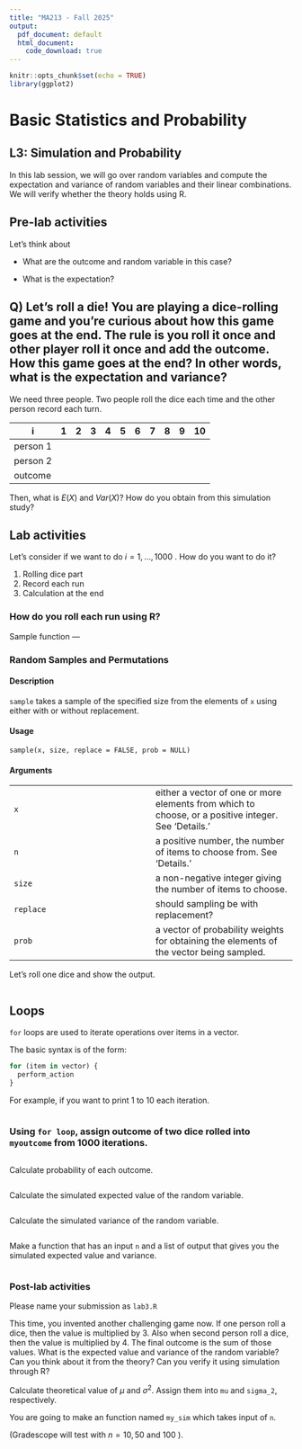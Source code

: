 ```yaml
---
title: "MA213 - Fall 2025"
output:
  pdf_document: default
  html_document:
    code_download: true 
---
```


```r
knitr::opts_chunk$set(echo = TRUE)
library(ggplot2)
```

# Basic Statistics and Probability

## L3: Simulation and Probability

In this lab session, we will go over random variables and compute the expectation and variance of random variables and their linear combinations. We will verify whether the theory holds using R.

## Pre-lab activities

Let's think about

-   What are the outcome and random variable in this case?

-   What is the expectation?

## Q) Let’s roll a die! You are playing a dice-rolling game and you’re curious about how this game goes at the end. The rule is you roll it once and other player roll it once and add the outcome. How this game goes at the end? In other words, what is the expectation and variance?

We need three people. Two people roll the dice each time and the other person record each turn.

| i        | 1   | 2   | 3   | 4   | 5   | 6   | 7   | 8   | 9   | 10  |
|----------|-----|-----|-----|-----|-----|-----|-----|-----|-----|-----|
| person 1 |     |     |     |     |     |     |     |     |     |     |
| person 2 |     |     |     |     |     |     |     |     |     |     |
| outcome  |     |     |     |     |     |     |     |     |     |     |

Then, what is $E(X)$ and $Var(X)$? How do you obtain from this simulation study?

## Lab activities

Let's consider if we want to do $i=1, ..., 1000$ . How do you want to do it?

1.  Rolling dice part
2.  Record each run
3.  Calculation at the end

### How do you roll each run using R?

Sample function —

### Random Samples and Permutations

#### Description

`sample` takes a sample of the specified size from the elements of `x` using either with or without replacement.

#### Usage

```         
sample(x, size, replace = FALSE, prob = NULL)
```

#### Arguments

|  |  |
|------------------------------------|------------------------------------|
| `x` | either a vector of one or more elements from which to choose, or a positive integer. See ‘Details.’ |
| `n` | a positive number, the number of items to choose from. See ‘Details.’ |
| `size` | a non-negative integer giving the number of items to choose. |
| `replace` | should sampling be with replacement? |
| `prob` | a vector of probability weights for obtaining the elements of the vector being sampled. |

Let's roll one dice and show the output.

```r




```

## Loops

`for` loops are used to iterate operations over items in a vector.

The basic syntax is of the form:

``` r
for (item in vector) {
  perform_action
}
```

For example, if you want to print 1 to 10 each iteration.

```r



```

### Using `for loop`, assign outcome of two dice rolled into `myoutcome` from 1000 iterations.

```r




```

Calculate probability of each outcome.

```r


```

Calculate the simulated expected value of the random variable.

```r


```

Calculate the simulated variance of the random variable.

```r


```

Make a function that has an input `n` and a list of output that gives you the simulated expected value and variance.

```r



```

### Post-lab activities

Please name your submission as `lab3.R`

This time, you invented another challenging game now. If one person roll a dice, then the value is multiplied by 3. Also when second person roll a dice, then the value is multiplied by 4. The final outcome is the sum of those values. What is the expected value and variance of the random variable? Can you think about it from the theory? Can you verify it using simulation through R?

Calculate theoretical value of $\mu$ and $\sigma^2$. Assign them into `mu` and `sigma_2`, respectively.

You are going to make an function named `my_sim` which takes input of `n`.

(Gradescope will test with $n=10, 50$ and $100$ ).
